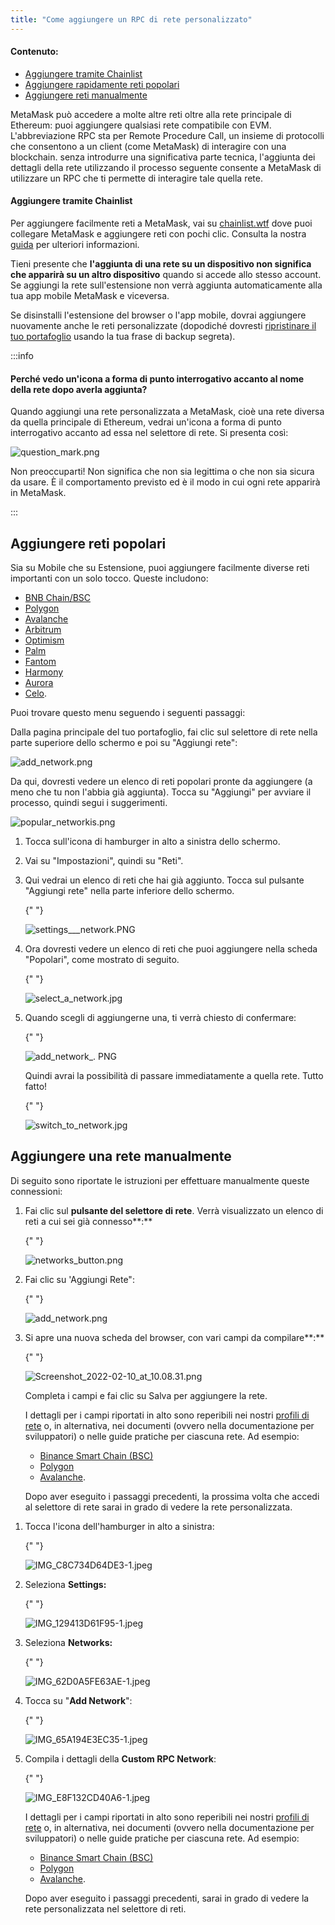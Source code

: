 ```yaml
---
title: "Come aggiungere un RPC di rete personalizzato"
---
```



#### Contenuto:

- [Aggiungere tramite Chainlist](#aggiungere-tramite-chainlist)
- [Aggiungere rapidamente reti popolari](#perché-vedo-unicona-a-forma-di-punto-interrogativo-accanto-al-nome-della-rete-dopo-averla-aggiunta)
- [Aggiungere reti manualmente](#aggiungere-una-rete-manualmente)

MetaMask può accedere a molte altre reti oltre alla rete principale di Ethereum: puoi aggiungere qualsiasi rete compatibile con EVM. L'abbreviazione RPC sta per Remote Procedure Call, un insieme di protocolli che consentono a un client (come MetaMask) di interagire con una blockchain. senza introdurre una significativa parte tecnica, l'aggiunta dei dettagli della rete utilizzando il processo seguente consente a MetaMask di utilizzare un RPC che ti permette di interagire tale quella rete.

#### Aggiungere tramite Chainlist

Per aggiungere facilmente reti a MetaMask, vai su [chainlist.wtf](https://chainlist.wtf/) dove puoi collegare MetaMask e aggiungere reti con pochi clic. Consulta la nostra [guida](/networks-and-sidechains/managing-networks/add-a-network-using-chainlist) per ulteriori informazioni.

Tieni presente che **l'aggiunta di una rete su un dispositivo non significa che apparirà su un altro dispositivo** quando si accede allo stesso account. Se aggiungi la rete sull'estensione non verrà aggiunta automaticamente alla tua app mobile MetaMask e viceversa.

Se disinstalli l'estensione del browser o l'app mobile, dovrai aggiungere nuovamente anche le reti personalizzate (dopodiché dovresti [ripristinare il tuo portafoglio](/managing-my-wallet/resetting-deleting-and-restoring/how-to-restore-your-metamask-wallet-from-secret-recovery-phrase) usando la tua frase di backup segreta).

:::info

#### Perché vedo un'icona a forma di punto interrogativo accanto al nome della rete dopo averla aggiunta?

Quando aggiungi una rete personalizzata a MetaMask, cioè una rete diversa da quella principale di Ethereum, vedrai un'icona a forma di punto interrogativo accanto ad essa nel selettore di rete. Si presenta così:

<div class="center-container">
  <div class="img-medium">
    <img
      src={
        require("../../../../../../img/i18n/legacy/question_mark.png").default
      }
      alt="question_mark.png"
    />
  </div>
</div>

Non preoccuparti! Non significa che non sia legittima o che non sia sicura da usare. È il comportamento previsto ed è il modo in cui ogni rete apparirà in MetaMask.

:::

## Aggiungere reti popolari

Sia su Mobile che su Estensione, puoi aggiungere facilmente diverse reti importanti con un solo tocco. Queste includono:

- [BNB Chain/BSC](/network-profiles/network-profile-bnb-smart-chain-bnb)
- [Polygon](/network-profiles/network-profile-polygon-matic)
- [Avalanche](/network-profiles/network-profile-avalanche-avax)
- [Arbitrum](/network-profiles/network-profile-arbitrum)
- [Optimism](/network-profiles/network-profile-optimism-op-mainnet)
- [Palm](/network-profiles/network-profile-palm)
- [Fantom](/network-profiles/network-profile-fantom-ftm)
- [Harmony](/network-profiles/network-profile-harmony-one)
- [Aurora](/network-profiles/network-profile-aurora-)
- [Celo](https://celo.org/).

Puoi trovare questo menu seguendo i seguenti passaggi:

<Tabs>

<TabItem value="Estensione" label="Estensione">

Dalla pagina principale del tuo portafoglio, fai clic sul selettore di rete nella parte superiore dello schermo e poi su "Aggiungi rete":

<div class="center-container">
  <div class="img-medium">
    <img
      src={require("../../../../../../img/i18n/legacy/add_network.png").default}
      alt="add_network.png"
    />
  </div>
</div>

Da qui, dovresti vedere un elenco di reti popolari pronte da aggiungere (a meno che tu non l'abbia già aggiunta). Tocca su "Aggiungi" per avviare il processo, quindi segui i suggerimenti.

<div class="center-container">
  <div class="img-medium">
    <img
      src={
        require("../../../../../../img/i18n/legacy/popular_networkis.png")
          .default
      }
      alt="popular_networkis.png"
    />
  </div>
</div>

</TabItem>

<TabItem value="App mobile" label="App mobile">

1. Tocca sull'icona di hamburger in alto a sinistra dello schermo.

2. Vai su "Impostazioni", quindi su "Reti".

3. Qui vedrai un elenco di reti che hai già aggiunto. Tocca sul pulsante "Aggiungi rete" nella parte inferiore dello schermo.

   {" "}

   <div class="center-container">
     <div class="img-medium">
       <img
         src={
           require("../../../../../../img/i18n/legacy/settings___network.PNG.png")
             .default
         }
         alt="settings___network.PNG"
       />
     </div>
   </div>

4. Ora dovresti vedere un elenco di reti che puoi aggiungere nella scheda "Popolari", come mostrato di seguito.

   {" "}

   <div class="center-container">
     <div class="img-medium">
       <img
         src={
           require("../../../../../../img/i18n/legacy/select_a_network.jpg.png")
             .default
         }
         alt="select_a_network.jpg"
       />
     </div>
   </div>

5. Quando scegli di aggiungerne una, ti verrà chiesto di confermare:

   {" "}

   <div class="center-container">
     <div class="img-medium">
       <img
         src={
           require("../../../../../../img/i18n/legacy/add_network_.PNG.png")
             .default
         }
         alt="add_network_. PNG"
       />
     </div>
   </div>

   Quindi avrai la possibilità di passare immediatamente a quella rete. Tutto fatto!

   {" "}

   <div class="center-container">
     <div class="img-medium">
       <img
         src={
           require("../../../../../../img/i18n/legacy/switch_to_network.jpg.png")
             .default
         }
         alt="switch_to_network.jpg"
       />
     </div>
   </div>

</TabItem>

</Tabs>

## Aggiungere una rete manualmente

Di seguito sono riportate le istruzioni per effettuare manualmente queste connessioni:

<Tabs>

<TabItem value="Estensione" label="Estensione">

1. Fai clic sul **pulsante del selettore di rete**. Verrà visualizzato un elenco di reti a cui sei già connesso**:**

   {" "}

   <div class="center-container">
     <div class="img-medium">
       <img
         src={
           require("../../../../../../img/i18n/legacy/networks_button.png")
             .default
         }
         alt="networks_button.png"
       />
     </div>
   </div>

2. Fai clic su 'Aggiungi Rete":

   {" "}

   <div class="center-container">
     <div class="img-medium">
       <img
         src={
           require("../../../../../../img/i18n/legacy/add_network.png").default
         }
         alt="add_network.png"
       />
     </div>
   </div>

3. Si apre una nuova scheda del browser, con vari campi da compilare**:**

   {" "}

   <div class="center-container">
     <div class="img-medium">
       <img
         src={
           require("../../../../../../img/i18n/legacy/Screenshot_2022-02-10_at_10.08.31.png")
             .default
         }
         alt="Screenshot_2022-02-10_at_10.08.31.png"
       />
     </div>
   </div>

   Completa i campi e fai clic su Salva per aggiungere la rete.

   I dettagli per i campi riportati in alto sono reperibili nei nostri [profili di rete](/network-profiles/network-profiles-hub) o, in alternativa, nei documenti (ovvero nella documentazione per sviluppatori) o nelle guide pratiche per ciascuna rete. Ad esempio:

   - [Binance Smart Chain (BSC)](https://academy.binance.com/en/articles/connecting-metamask-to-binance-smart-chain)
   - [Polygon](https://wiki.polygon.technology/docs/develop/metamask/config-polygon-on-metamask/)
   - [Avalanche](https://support.avax.network/en/articles/4626956-how-do-i-set-up-metamask-on-avalanche).

   Dopo aver eseguito i passaggi precedenti, la prossima volta che accedi al selettore di rete sarai in grado di vedere la rete personalizzata.

</TabItem>

<TabItem value="App mobile" label="App mobile">

1. Tocca l'icona dell'hamburger in alto a sinistra:

   {" "}

   <div class="center-container">
     <div class="img-medium">
       <img
         src={
           require("../../../../../../img/i18n/legacy/IMG_C8C734D64DE3-1.jpeg.png")
             .default
         }
         alt="IMG_C8C734D64DE3-1.jpeg"
       />
     </div>
   </div>

2. Seleziona **Settings:**

   {" "}

   <div class="center-container">
     <div class="img-medium">
       <img
         src={
           require("../../../../../../img/i18n/legacy/IMG_129413D61F95-1.jpeg.png")
             .default
         }
         alt="IMG_129413D61F95-1.jpeg"
       />
     </div>
   </div>

3. Seleziona **Networks:**

   {" "}

   <div class="center-container">
     <div class="img-medium">
       <img
         src={
           require("../../../../../../img/i18n/legacy/IMG_62D0A5FE63AE-1.jpeg.png")
             .default
         }
         alt="IMG_62D0A5FE63AE-1.jpeg"
       />
     </div>
   </div>

4. Tocca su "**Add Network**":

   {" "}

   <div class="center-container">
     <div class="img-medium">
       <img
         src={
           require("../../../../../../img/i18n/legacy/IMG_65A194E3EC35-1.jpeg.png")
             .default
         }
         alt="IMG_65A194E3EC35-1.jpeg"
       />
     </div>
   </div>

5. Compila i dettagli della **Custom RPC Network**:

   {" "}

   <div class="center-container">
     <div class="img-medium">
       <img
         src={
           require("../../../../../../img/i18n/legacy/IMG_E8F132CD40A6-1.jpeg.png")
             .default
         }
         alt="IMG_E8F132CD40A6-1.jpeg"
       />
     </div>
   </div>

   I dettagli per i campi riportati in alto sono reperibili nei nostri [profili di rete](/network-profiles/network-profiles-hub) o, in alternativa, nei documenti (ovvero nella documentazione per sviluppatori) o nelle guide pratiche per ciascuna rete. Ad esempio:

   - [Binance Smart Chain (BSC)](https://academy.binance.com/en/articles/connecting-metamask-to-binance-smart-chain)
   - [Polygon](https://docs.polygon.technology/docs/develop/network-details/network/)
   - [Avalanche](https://support.avax.network/en/articles/4626956-how-do-i-set-up-metamask-on-avalanche).

   Dopo aver eseguito i passaggi precedenti, sarai in grado di vedere la rete personalizzata nel selettore di reti.

</TabItem>

</Tabs>
